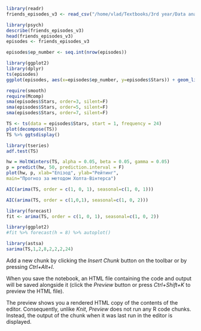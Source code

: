 ```r
library(readr)
friends_episodes_v3 <- read_csv("/home/vlad/Textbooks/3rd year/Data analysis/Labs/lab5/friends_episodes_v3.csv")
```

```r
library(psych)
describe(friends_episodes_v3)
head(friends_episodes_v3)
episodes <- friends_episodes_v3
```

```r
episodes$ep_number <- seq.int(nrow(episodes))
```

```r
library(ggplot2)
library(dplyr)
ts(episodes)
ggplot(episodes, aes(x=episodes$ep_number, y=episodes$Stars)) + geom_line() + xlab("Episode number") + ylab("Star rating")

```

```r
require(smooth)
require(Mcomp)
sma(episodes$Stars, order=3, silent=F)
sma(episodes$Stars, order=5, silent=F)
sma(episodes$Stars, order=7, silent=F)
```
```r
TS <- ts(data = episodes$Stars, start = 1, frequency = 24) 
plot(decompose(TS))
TS %>% ggtsdisplay()
```

```r
library(tseries)
adf.test(TS)
```


```r
hw = HoltWinters(TS, alpha = 0.05, beta = 0.05, gamma = 0.05)
p = predict(hw, 50, prediction.interval = F)
plot(hw, p, xlab="Епізод", ylab="Рейтинг",
main="Прогноз за методом Холта-Вінтерса")
```
```r
AIC(arima(TS, order = c(1, 0, 1), seasonal=c(1, 0, 1)))
```
```r
AIC(arima(TS, order = c(1,0,1), seasonal=c(1, 0, 2)))
```
```r
library(forecast)
fit <- arima(TS, order = c(1, 0, 1), seasonal=c(1, 0, 2))
```

```r
library(ggplot2)
#fit %>% forecast(h = 8) %>% autoplot()
```


```r
library(astsa)
sarima(TS,1,2,8,2,2,2,24)
```

Add a new chunk by clicking the *Insert Chunk* button on the toolbar or by pressing *Ctrl+Alt+I*.

When you save the notebook, an HTML file containing the code and output will be saved alongside it (click the *Preview* button or press *Ctrl+Shift+K* to preview the HTML file).

The preview shows you a rendered HTML copy of the contents of the editor. Consequently, unlike *Knit*, *Preview* does not run any R code chunks. Instead, the output of the chunk when it was last run in the editor is displayed.
